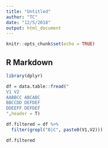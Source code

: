```yaml
---
title: "Untitled"
author: "TC"
date: "12/5/2018"
output: html_document
---
```


```r
knitr::opts_chunk$set(echo = TRUE)
```

## R Markdown


```r
library(dplyr)

df = data.table::fread("
V1 V2
AABBCC ABCABC
BBCCDD DEFDEF
DDEEFF DEFDEF
",header = T)

df.filtered = df %>%
  filter(grepl("B|C", paste0(V1,V2)))

df.filtered

```

